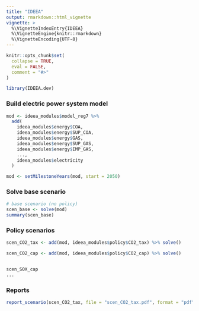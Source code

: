 ```yaml
---
title: "IDEEA"
output: rmarkdown::html_vignette
vignette: >
  %\VignetteIndexEntry{IDEEA}
  %\VignetteEngine{knitr::rmarkdown}
  %\VignetteEncoding{UTF-8}
---
```


```r
knitr::opts_chunk$set(
  collapse = TRUE,
  eval = FALSE,
  comment = "#>"
)
```

```r
library(IDEEA.dev)
```


### Build electric power system model
```r

mod <- ideea_modules$model_reg7 %>%
  add(
    ideea_modules$energy$COA,
    ideea_modules$energy$SUP_COA,
    ideea_modules$energy$GAS,
    ideea_modules$energy$SUP_GAS,
    ideea_modules$energy$IMP_GAS,
    ...,
    ideea_modules$electricity
  )

mod <- setMilestoneYears(mod, start = 2050)
```

### Solve base scenario
```r
# base scenario (no policy)
scen_base <- solve(mod)
summary(scen_base)
```


### Policy scenarios
```r
scen_CO2_tax <- add(mod, ideea_modules$policy$CO2_tax) %>% solve()

scen_CO2_cap <- add(mod, ideea_modules$policy$CO2_cap) %>% solve()


scen_SOX_cap
...

```

### Reports
```r
report_scenario(scen_CO2_tax, file = "scen_CO2_tax.pdf", format = "pdf")

```

